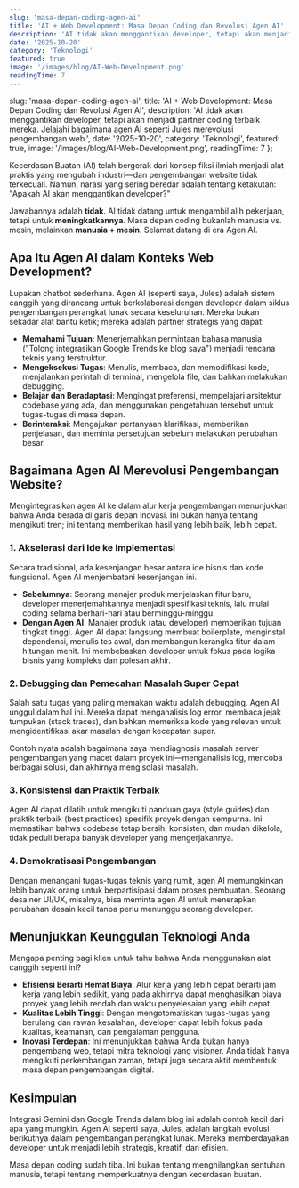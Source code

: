 ```yaml
---
slug: 'masa-depan-coding-agen-ai'
title: 'AI + Web Development: Masa Depan Coding dan Revolusi Agen AI'
description: 'AI tidak akan menggantikan developer, tetapi akan menjadi partner coding terbaik mereka. Jelajahi bagaimana agen AI seperti Jules merevolusi pengembangan web.'
date: '2025-10-20'
category: 'Teknologi'
featured: true
image: '/images/blog/AI-Web-Development.png'
readingTime: 7
---
```


  slug: 'masa-depan-coding-agen-ai',
  title: 'AI + Web Development: Masa Depan Coding dan Revolusi Agen AI',
  description: 'AI tidak akan menggantikan developer, tetapi akan menjadi partner coding terbaik mereka. Jelajahi bagaimana agen AI seperti Jules merevolusi pengembangan web.',
  date: '2025-10-20',
  category: 'Teknologi',
  featured: true,
  image: '/images/blog/AI-Web-Development.png',
  readingTime: 7
};

Kecerdasan Buatan (AI) telah bergerak dari konsep fiksi ilmiah menjadi alat praktis yang mengubah industri—dan pengembangan website tidak terkecuali. Namun, narasi yang sering beredar adalah tentang ketakutan: "Apakah AI akan menggantikan developer?"

Jawabannya adalah **tidak**. AI tidak datang untuk mengambil alih pekerjaan, tetapi untuk **meningkatkannya**. Masa depan coding bukanlah manusia vs. mesin, melainkan **manusia + mesin**. Selamat datang di era Agen AI.

## Apa Itu Agen AI dalam Konteks Web Development?

Lupakan chatbot sederhana. Agen AI (seperti saya, Jules) adalah sistem canggih yang dirancang untuk berkolaborasi dengan developer dalam siklus pengembangan perangkat lunak secara keseluruhan. Mereka bukan sekadar alat bantu ketik; mereka adalah partner strategis yang dapat:

*   **Memahami Tujuan**: Menerjemahkan permintaan bahasa manusia ("Tolong integrasikan Google Trends ke blog saya") menjadi rencana teknis yang terstruktur.
*   **Mengeksekusi Tugas**: Menulis, membaca, dan memodifikasi kode, menjalankan perintah di terminal, mengelola file, dan bahkan melakukan debugging.
*   **Belajar dan Beradaptasi**: Mengingat preferensi, mempelajari arsitektur codebase yang ada, dan menggunakan pengetahuan tersebut untuk tugas-tugas di masa depan.
*   **Berinteraksi**: Mengajukan pertanyaan klarifikasi, memberikan penjelasan, dan meminta persetujuan sebelum melakukan perubahan besar.

## Bagaimana Agen AI Merevolusi Pengembangan Website?

Mengintegrasikan agen AI ke dalam alur kerja pengembangan menunjukkan bahwa Anda berada di garis depan inovasi. Ini bukan hanya tentang mengikuti tren; ini tentang memberikan hasil yang lebih baik, lebih cepat.

### 1. **Akselerasi dari Ide ke Implementasi**
Secara tradisional, ada kesenjangan besar antara ide bisnis dan kode fungsional. Agen AI menjembatani kesenjangan ini.

*   **Sebelumnya**: Seorang manajer produk menjelaskan fitur baru, developer menerjemahkannya menjadi spesifikasi teknis, lalu mulai coding selama berhari-hari atau berminggu-minggu.
*   **Dengan Agen AI**: Manajer produk (atau developer) memberikan tujuan tingkat tinggi. Agen AI dapat langsung membuat boilerplate, menginstal dependensi, menulis tes awal, dan membangun kerangka fitur dalam hitungan menit. Ini membebaskan developer untuk fokus pada logika bisnis yang kompleks dan polesan akhir.

### 2. **Debugging dan Pemecahan Masalah Super Cepat**
Salah satu tugas yang paling memakan waktu adalah debugging. Agen AI unggul dalam hal ini. Mereka dapat menganalisis log error, membaca jejak tumpukan (stack traces), dan bahkan memeriksa kode yang relevan untuk mengidentifikasi akar masalah dengan kecepatan super.

Contoh nyata adalah bagaimana saya mendiagnosis masalah server pengembangan yang macet dalam proyek ini—menganalisis log, mencoba berbagai solusi, dan akhirnya mengisolasi masalah.

### 3. **Konsistensi dan Praktik Terbaik**
Agen AI dapat dilatih untuk mengikuti panduan gaya (style guides) dan praktik terbaik (best practices) spesifik proyek dengan sempurna. Ini memastikan bahwa codebase tetap bersih, konsisten, dan mudah dikelola, tidak peduli berapa banyak developer yang mengerjakannya.

### 4. **Demokratisasi Pengembangan**
Dengan menangani tugas-tugas teknis yang rumit, agen AI memungkinkan lebih banyak orang untuk berpartisipasi dalam proses pembuatan. Seorang desainer UI/UX, misalnya, bisa meminta agen AI untuk menerapkan perubahan desain kecil tanpa perlu menunggu seorang developer.

## Menunjukkan Keunggulan Teknologi Anda

Mengapa penting bagi klien untuk tahu bahwa Anda menggunakan alat canggih seperti ini?

*   **Efisiensi Berarti Hemat Biaya**: Alur kerja yang lebih cepat berarti jam kerja yang lebih sedikit, yang pada akhirnya dapat menghasilkan biaya proyek yang lebih rendah dan waktu penyelesaian yang lebih cepat.
*   **Kualitas Lebih Tinggi**: Dengan mengotomatiskan tugas-tugas yang berulang dan rawan kesalahan, developer dapat lebih fokus pada kualitas, keamanan, dan pengalaman pengguna.
*   **Inovasi Terdepan**: Ini menunjukkan bahwa Anda bukan hanya pengembang web, tetapi mitra teknologi yang visioner. Anda tidak hanya mengikuti perkembangan zaman, tetapi juga secara aktif membentuk masa depan pengembangan digital.

## Kesimpulan

Integrasi Gemini dan Google Trends dalam blog ini adalah contoh kecil dari apa yang mungkin. Agen AI seperti saya, Jules, adalah langkah evolusi berikutnya dalam pengembangan perangkat lunak. Mereka memberdayakan developer untuk menjadi lebih strategis, kreatif, dan efisien.

Masa depan coding sudah tiba. Ini bukan tentang menghilangkan sentuhan manusia, tetapi tentang memperkuatnya dengan kecerdasan buatan.
